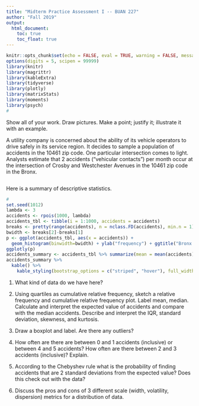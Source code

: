---
title: "Midterm Practice Assessment I -- BUAN 227"
author: "Fall 2019"
output: 
  html_document:
    toc: true
    toc_float: true
---

```{r setup, include=FALSE}
knitr::opts_chunk$set(echo = FALSE, eval = TRUE, warning = FALSE, message = TRUE)
options(digits = 5, scipen = 99999)
library(knitr)
library(magrittr)
library(kableExtra)
library(tidyverse)
library(plotly)
library(matrixStats)
library(moments)
library(psych)
#
```

Show all of your work. Draw pictures. Make a point; justify it; illustrate it with an example. 

A utility company is concerned about the ability of its vehicle operators to drive safely in its service region. It decides to sample a population of accidents in the 10461 zip code. One particular intersection comes to light. Analysts estimate that 2 accidents ("vehicular contacts") per month occur at the intersection of Crosby and Westchester Avenues in the 10461 zip code in the Bronx. 

```{r}
```

Here is a summary of descriptive statistics.

```{r}
#
set.seed(1012)
lambda <- 3
accidents <- rpois(1000, lambda)
accidents_tbl <- tibble(i = 1:1000, accidents = accidents)
breaks <- pretty(range(accidents), n = nclass.FD(accidents), min.n = 1)
bwidth <- breaks[2]-breaks[1]
p <- ggplot(accidents_tbl, aes(x = accidents)) +
  geom_histogram(binwidth=bwidth) + ylab("frequency") + ggtitle("Bronx Accidents")
ggplotly(p)
accidents_summary <- accidents_tbl %>% summarize(mean = mean(accidents), median = median(accidents), sd = sd(accidents), q1 = quantile(accidents, 0.25), q3 = quantile(accidents, 0.75), IQR = IQR(accidents), skew = skew(accidents), kurtosis = kurtosis(accidents)+3, max = max(accidents), min = min(accidents))
accidents_summary %>% 
  kable() %>%
    kable_styling(bootstrap_options = c("striped", "hover"), full_width = F)
```


1. What kind of data do we have here?

2. Using quartiles as cumulative relative frequency, sketch a relative frequency and cumulative relative frequency plot. Label mean, median.  Calculate and interpret the expected value of accidents and compare with the median accidents. Describe and interpret the IQR, standard deviation, skewness, and kurtosis. 

3. Draw a boxplot and label. Are there any outliers?

4. How often are there are between 0 and 1 accidents (inclusive) or between 4 and 5 accidents? How often are there between 2 and 3 accidents (inclusive)? Explain.

5. According to the Chebyshev rule what is the probability of finding accidents that are 2 standard deviations from the expected value? Does this check out with the data?

6. Discuss the pros and cons of 3 different scale (width, volatility, dispersion) metrics for a distribution of data.
